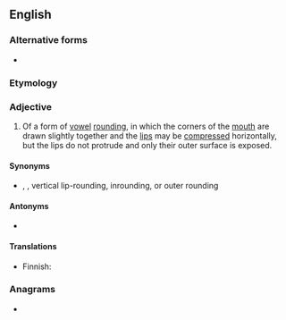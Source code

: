 ==English==

===Alternative forms===
* {{l|en|exo-labial}}

===Etymology===
{{prefix|exo|labial|lang=en}}

===Adjective===
{{en-adj|-}}

# {{lb|en|linguistics}} Of a form of [[vowel]] [[rounding]], in which the corners of the [[mouth]] are drawn slightly together and the [[lip]]s may be [[compress]]ed horizontally, but the lips do not protrude and only their outer surface is exposed.

====Synonyms====
* {{sense|of vowel rounding}} {{l|en|compressed}}, {{l|en|pursed}}, vertical lip-rounding, inrounding, or outer rounding

====Antonyms====
* {{l|en|endolabial}}

====Translations====
{{trans-top|linguistics: of a type of pronunciation}}
* Finnish: {{t|fi|eksolabiaalinen}}
{{trans-mid}}
{{trans-bottom}}

===Anagrams===
* {{anagrams|en|a=aabeillox|axial lobe}}